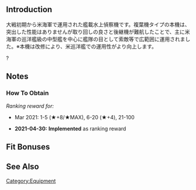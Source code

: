 {{EquipmentInfo}}

==Introduction==
大戦初期から米海軍で運用された艦載水上偵察機です。複葉機タイプの本機は、突出した性能はありませんが取り回しの良さと後継機が難航したことで、主に米海軍の巡洋艦級の中型艦を中心に艦隊の目として索敵等で広範囲に運用されました。※本機は改修により、米巡洋艦での運用性がより向上します。

?

==Notes==
<div class="mw-collapsible"><h3>How To Obtain</h3>
<div class="mw-collapsible-content">
''Ranking reward for:''
* Mar 2021: 1-5 (★+8/★MAX), 6-20 (★+4), 21-100

</div></div>


<div class="mw-collapsible><h3>Updates History</h3>
<div class="mw-collapsible-content>
* '''2021-04-30:''' '''Implemented''' as ranking reward
</div></div>

==Fit Bonuses==
{{:SOC Seagull/Bonuses}}

==See Also==
{{Equipmentlist}}
[[Category:Equipment]]